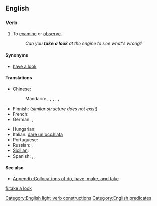 ==English==

===Verb===
{{head|en|verb|head=[[take]] [[a]] [[look]]}}

# {{idiomatic|intransitive}} To [[examine]] or [[observe]].
#: ''Can you '''take a look''' at the engine to see what's wrong?''

====Synonyms====
* [[have a look]]

====Translations====
{{trans-top|to examine or observe}}
* Chinese:
*: Mandarin: {{t-|cmn|看|tr=kàn|sc=Hani}}, {{t-|cmn|看看|tr=kànkàn|sc=Hani}}, {{qualifier|slang}} {{t-|cmn|瞜|sc=Hani}}, {{t|cmn|䁖|tr=lōu|sc=Hani}}, {{t|cmn|瞜瞜|sc=Hani}}, {{t|cmn|䁖䁖|tr=lōulōu|sc=Hani}}
* Finnish: {{t+|fi|katsoa}} (''similar structure does not exist'')
* French: {{t+|fr|jeter un œil}}
* German: {{t-|de|angucken}},  {{t-|de|einen Blick werfen}}
{{trans-mid}}
* Hungarian: {{t+|hu|megnéz}}
* Italian: {{qualifier|idiomatic}} [[dare un'occhiata]]
* Portuguese: {{t-|pt|dar uma olhada}}
* Russian: {{t+|ru|посмотреть|tr=posmotrét'}},  {{t+|ru|взглянуть|tr=vzgljanút'}}
* [[Sicilian]]: {{t+|scn|dari n'ucchiata}}
* Spanish: {{t-|es|echar un vistazo}}, {{t-|es|echar una mirada}}, {{t-|es|echar una ojeada}}
{{trans-bottom}}

====See also====
* [[Appendix:Collocations of do, have, make, and take]]

[[Category:English light verb constructions]]
[[Category:English predicates]]

[[fi:take a look]]